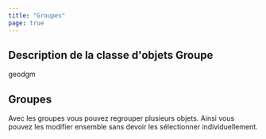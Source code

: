 ```yaml
---
title: "Groupes"
page: true
---
```

## Description de la classe d&#39;objets  <Bold> Groupe </Bold> 
<GeoDesigner>
 <Placeholder>geodgm</Placeholder> </GeoDesigner>

## Groupes
Avec les groupes vous pouvez regrouper plusieurs objets. Ainsi vous pouvez les modifier ensemble sans devoir les s&#233;lectionner individuellement.